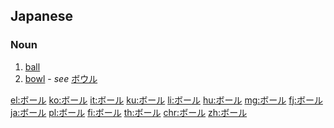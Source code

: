 {{also|ポール|booru}}

==Japanese==

===Noun===
{{ja-noun|ka|rom=bōru|hidx=ほーる'}}

# [[ball]]
# [[bowl]] - ''see'' [[ボウル]]

[[el:ボール]]
[[ko:ボール]]
[[it:ボール]]
[[ku:ボール]]
[[li:ボール]]
[[hu:ボール]]
[[mg:ボール]]
[[fj:ボール]]
[[ja:ボール]]
[[pl:ボール]]
[[fi:ボール]]
[[th:ボール]]
[[chr:ボール]]
[[zh:ボール]]